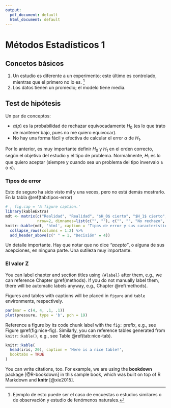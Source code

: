 ```yaml
---
output:
  pdf_document: default
  html_document: default
---
```

# Métodos Estadísticos 1 {#met1-2}

## Concetos básicos {#cbasicos-2}

1. Un estudio es diferente a un experimento; este último es controlado, mientras que el primero no lo es. ^[Ejemplo de esto puede ser
el caso de encuestas o estudios similares o de observación y estudio de fenómenos naturales.]
2. Los datos tienen un promedio; el modelo tiene media.

## Test de hipótesis {#thipotesis-2}

Un par de conceptos:

- $\alpha(p)$ es la probabilidad de rechazar equivocadamente $H_0$ (es lo que trato de mantener bajo, pues no me quiero equivocar).
- No hay una forma fácil y efectiva de calcular el error $\alpha$ de $H_1$.

Por lo anterior, es muy importante definir $H_0$ y $H_1$ en el orden correcto, según el objetivo del estudio y el tipo de problema. Normalmente, $H_1$ es lo que quiero aceptar (siempre y cuando sea un problema del tipo invervalo $\geq$ o $\leq$).

### Tipos de error {#terror-2}

Esto de seguro ha sido visto mil y una veces, pero no está demás mostrarlo. En la tabla \@ref(tab:tipos-error)

```r
# , fig.cap = 'A figure caption.'
library(kableExtra)
mdt <- matrix(c("Realidad", "Realidad", "$H_0$ cierto", "$H_1$ cierto", "-", "Error tipo II", "Error tipo I", "-"), 
              nrow=2, dimnames=list(c("", ""), c("", "", "No rechazo", "Rechazo")))
knitr::kable(mdt, 'html', caption = 'Tipos de error y sus características.', booktabs = TRUE, align = "c") %>%
  collapse_rows(columns = 1:2) %>%
  add_header_above(c(" " = 1, "Decisión" = 4))
```

Un detalle importante. Hay que notar que no dice *"acepto"*, o alguna de sus acepciones, en ninguna parte. Una sutileza muy importante.

### El valor Z




You can label chapter and section titles using `{#label}` after them, e.g., we can reference Chapter \@ref(methods). If you do not manually label them, there will be automatic labels anyway, e.g., Chapter \@ref(methods).

Figures and tables with captions will be placed in `figure` and `table` environments, respectively.

```r
par(mar = c(4, 4, .1, .1))
plot(pressure, type = 'b', pch = 19)
```

Reference a figure by its code chunk label with the `fig:` prefix, e.g., see Figure \@ref(fig:nice-fig). Similarly, you can reference tables generated from `knitr::kable()`, e.g., see Table \@ref(tab:nice-tab).

```r
knitr::kable(
  head(iris, 20), caption = 'Here is a nice table!',
  booktabs = TRUE
)
```

You can write citations, too. For example, we are using the **bookdown** package [@R-bookdown] in this sample book, which was built on top of R Markdown and **knitr** [@xie2015].
